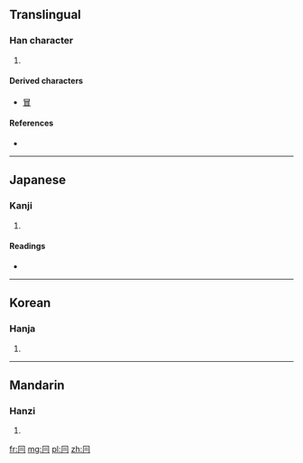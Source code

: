 {{also|日|月}}
==Translingual==

===Han character===
{{Han char|rn=13|rad=冂|as=02|sn=4|four=|canj=月一一 (BMM), X月一一 (XBMM)}}

# {{defn|Han|sort=冂02}}

====Derived characters====
{{rfc-header|Derived characters|lang=mul}}
* [[冒]]

====References====
* {{Han ref|kx=0128.320|dkj=01508|dj=0289.120|hdz=10096.150|uh=5183|ud=20867}}

----

==Japanese==

===Kanji===
{{ja-kanji|grade=|rs=冂02}}

# {{defn|Japanese|sort=冂02}}

====Readings====
* {{ja-readings|on=[[ぼう]] (bō), [[もう]] (mō)|kun=[[ずきん]] (zukin), [[おおう]] (oou)}}

----

==Korean==

===Hanja===
{{ko-hanja|hangeul=모|rv=mo|mr=mo}}

# {{defn|Korean|sort=冂02}}

----

==Mandarin==

===Hanzi===
{{cmn-hanzi|pin=[[mào]] ([[mao4]])|wg=mao<sup>4</sup>}}

# {{defn|Mandarin|sort=冂02}}

[[fr:冃]]
[[mg:冃]]
[[pl:冃]]
[[zh:冃]]
